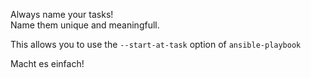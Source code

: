 <Tip>

Always name your tasks!  
Name them unique and meaningfull.

This allows you to use the  `--start-at-task` option of `ansible-playbook`

</Tip>


<Notes>

Macht es einfach! 

</Notes> 
